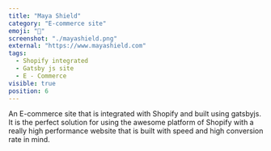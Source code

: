 ```yaml
---
title: "Maya Shield"
category: "E-commerce site"
emoji: "🛒"
screenshot: "./mayashield.png"
external: "https://www.mayashield.com"
tags:
  - Shopify integrated
  - Gatsby js site
  - E - Commerce
visible: true
position: 6
---
```


An E-commerce site that is integrated with Shopify and built using gatsbyjs.
It is the perfect solution for using the awesome platform of Shopify with a really high performance website that is built with speed and high conversion rate in mind.

